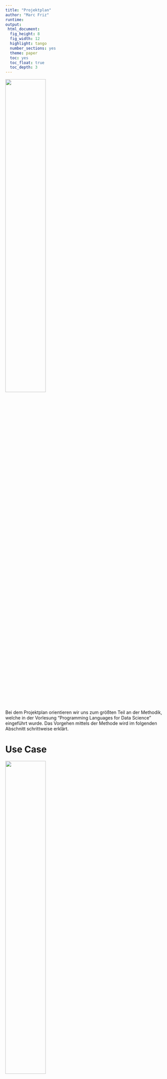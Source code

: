 ```yaml
---
title: "Projektplan"
author: "Marc Friz"
runtime: 
output:
 html_document:
  fig_height: 8
  fig_width: 12
  highlight: tango
  number_sections: yes
  theme: paper
  toc: yes
  toc_float: true
  toc_depth: 3
---
```


<img src="files/plan_complete.png" style="width:50%">

Bei dem Projektplan orientieren wir uns zum größten Teil an der Methodik, welche in der Vorlesung "Programming Languages for Data Science" eingeführt wurde. Das Vorgehen mittels der Methode wird im folgenden Abschnitt schrittweise erklärt.

# Use Case
<img src="files/plan_use_case.png" style="width:50%">

Wir wurden von der Deutschen Regierung beauftragt bei der Kampagne für eine bessere Impfquote einen Beitrag zu leisten. Dieser bezieht sich auf die Identifikation von möglichen Standorten für Werbekampagnen. Unsere Aufgabe ist es, die Orte mit der höchsten Anzahl an ungeimpften Mitbürgern innerhalb Deutschlands zu identifizieren. Anhand dieser Identifikation können dann gezielt auf den jeweiligen Ort zugeschnittene Kampagnen gestartet werden.

Ziel soll sein eine Mappe von Deuschland zu generieren und die Veränderung von geimpften Personenaufkommen über die Zeit zu betrachten. Daraus lässt sich  ableiten welche die Orte sind, an denen das höchste Aufkommen von ungeimpften Personen ist. Da diese Orte ein großes Potential für die Verbreitung des COVID-Virus sind ist es wichtig die Impfquote an diesen zu erhöhen.



# Problemdefinition
<img src="files/plan_frame.png" style="width:50%">

## Zielpopulation
Die Zielpopulation sind alle Menschen in Deutschland. Wir versuchen zu verstehen an welchen Orten viele Menschen zusammen kommen und ob diese Menschen geimpft oder ungeimpft sind. Hierbei stützen wir uns auf die offiziellen Impfdaten vom DIM sowie den Mobilitätsreport bereitgestellt von Google.

## Zielfrage
Anhand der oben genannten Fragestellung versuchen wir herauszufinden welches der beste Standort für eine Werbekampagne der Regierung für eine Impfung ist. Die hierbei gewonnenen Daten können für die Entscheidung des Ortes genutzt werden, sowie für die gezielte Ausrichtung der Kampagne. In einem Jugendheim wird zum Beispiel eine andere Strategie benötigt als in einem Supermarkt. Anhand dieser Daten kann dann entschieden werden, wo die Werbekampagnen gestartet werden.


# Wichtige Variabeln
<img src="files/plan_kpis.png" style="width:50%">

Die wichtigsten Variablen für dieses Projekt ist die Anzahl der geimpften Menschen sowie das Personenaufkommen in den einzelnen Regionen. Diese sind in folgende Unterkategorien unterteilt:

- parks

- retail and recreation

- grocery and pharmacy

- transit stations

- residential

- workplaces

Die Daten für die geimpften Personen liegen separiert pro Impfstoff vor. Für die Betrachtung spielt es jedoch keine Rolle welchen Impfstoff die Person erhalten hat.

